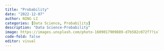 ```yaml
---
title: "Probability"
date: "2022-12-07"
author: NING LI
categories: [Data Science, Probability]
description: "Data Science-Probability"
image: https://images.unsplash.com/photo-1609017909889-d7b582c072f7?ixlib=rb-1.2.1&q=80&cs=tinysrgb&fm=jpg&crop=entropy&w=3600
code-fold: false
editor: visual
---
```


